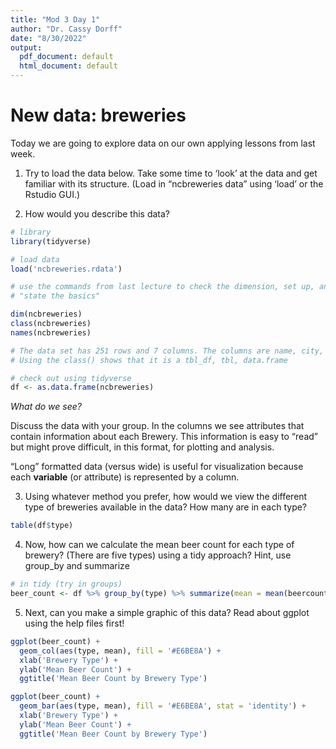 ```yaml
---
title: "Mod 3 Day 1"
author: "Dr. Cassy Dorff"
date: "8/30/2022"
output:
  pdf_document: default
  html_document: default
---
```


# New data: breweries

Today we are going to explore data on our own applying lessons from last week.

1. Try to load the data below. Take some time to 'look' at the data and get familiar with its structure. (Load in "ncbreweries data" using 'load' or the Rstudio GUI.)

2. How would you describe this data?

```r
# library
library(tidyverse)

# load data
load('ncbreweries.rdata')

# use the commands from last lecture to check the dimension, set up, and variable names
# "state the basics"

dim(ncbreweries)
class(ncbreweries)
names(ncbreweries)

# The data set has 251 rows and 7 columns. The columns are name, city, type, beercount, est, status, and url.
# Using the class() shows that it is a tbl_df, tbl, data.frame

# check out using tidyverse
df <- as.data.frame(ncbreweries)

```

_What do we see?_

Discuss the data with your group. In the columns we see attributes that contain information about each Brewery. This information is easy to "read" but might prove difficult, in this format, for plotting and analysis.

"Long" formatted data (versus wide) is useful for visualization because each **variable** (or attribute) is represented by a column.

3. Using whatever method you prefer, how would we view the different type of breweries available in the data? How many are in each type?

```r

table(df$type)

```


4. Now, how can we calculate the mean beer count for each type of brewery? (There are five types) using a tidy approach? Hint, use group_by and summarize

```r
# in tidy (try in groups)
beer_count <- df %>% group_by(type) %>% summarize(mean = mean(beercount))
```


5. Next, can you make a simple graphic of this data? Read about ggplot using the help files first!

```r

ggplot(beer_count) +
  geom_col(aes(type, mean), fill = '#E6BE8A') +
  xlab('Brewery Type') +
  ylab('Mean Beer Count') +
  ggtitle('Mean Beer Count by Brewery Type')

ggplot(beer_count) +
  geom_bar(aes(type, mean), fill = '#E6BE8A', stat = 'identity') +
  xlab('Brewery Type') +
  ylab('Mean Beer Count') +
  ggtitle('Mean Beer Count by Brewery Type')
         
```
